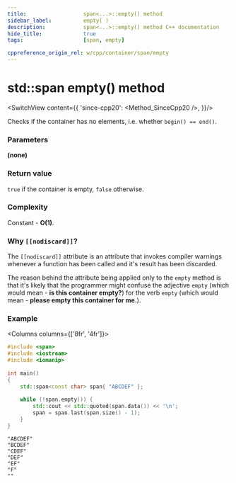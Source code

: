 ```yaml
---
title:					span<...>::empty() method
sidebar_label:			empty( )
description:			span<...>::empty() method C++ documentation
hide_title:				true
tags:					[span, empty]

cppreference_origin_rel: w/cpp/container/span/empty
---
```



<!----------------- Codes ---------------------->

<!-- empty() -->

# std::span empty() method

<SwitchView content={{
	'since-cpp20': <Method_SinceCpp20 />,
}}/>

Checks if the container has no elements, i.e. whether `begin() == end()`.

### Parameters

**(none)**

### Return value

`true` if the container is empty, `false` otherwise.

### Complexity

Constant - **O(1)**.

### Why `[[nodiscard]]`?

The `[[nodiscard]]` attribute is an attribute that invokes compiler warnings whenever
a function has been called and it's result has been discarded.

The reason behind the attribute being applied only to the `empty` method is that
it's likely that the programmer might confuse the adjective `empty` (which would mean - **is this container empty?**)
for the verb `empty` (which would mean - **please empty this container for me.**).

### Example

<Columns columns={['8fr', '4fr']}>
<div>

```cpp title='Main.cpp' showLineNumbers
#include <span>
#include <iostream>
#include <iomanip>
 
int main()
{
    std::span<const char> span{ "ABCDEF" };
 
    while (!span.empty()) {
        std::cout << std::quoted(span.data()) << '\n';
        span = span.last(span.size() - 1);
    }
}
```

</div>
<div>

```plaintext title="Possible output"
"ABCDEF"
"BCDEF"
"CDEF"
"DEF"
"EF"
"F"
""
```

</div>
</Columns>
